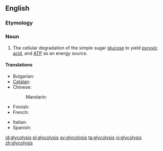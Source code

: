 ==English==
{{wikipedia}}

===Etymology===
{{confix|glyco|lysis}}

===Noun===
{{en-noun|-}}

# {{biology}} The cellular degradation of the simple sugar [[glucose]] to yield [[pyruvic acid]], and [[ATP]] as an energy source.

====Translations====
{{trans-top|cellular degradation of glucose}}
* Bulgarian: {{t-|bg|глюкоза|f}}
* [[Catalan]]: {{t|ca|glicòlisi|f}}
* Chinese:
*: Mandarin: {{t-|cmn|糖酵解|tr=tángjiàojiě|sc=Hani}}
* Finnish: {{t|fi|glykolyysi}}
* French: {{t|fr|glycolyse|f}}
{{trans-mid}}
* Italian: {{t-|it|glicolisi|f}}
* Spanish: {{t|es|glicólisis|f}}
{{trans-bottom}}

[[id:glycolysis]]
[[pl:glycolysis]]
[[sv:glycolysis]]
[[ta:glycolysis]]
[[vi:glycolysis]]
[[zh:glycolysis]]